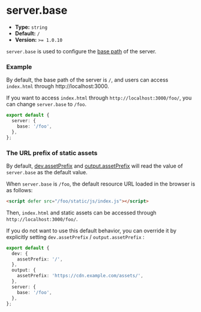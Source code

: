 # server.base

- **Type:** `string`
- **Default:** `/`
- **Version:** `>= 1.0.10`

`server.base` is used to configure the [base path](/guide/basic/server#base-path) of the server.

### Example

By default, the base path of the server is `/`, and users can access `index.html` through http://localhost:3000.

If you want to access `index.html` through `http://localhost:3000/foo/`, you can change `server.base` to `/foo`.

```ts
export default {
  server: {
    base: '/foo',
  },
};
```

### The URL prefix of static assets

By default, [dev.assetPrefix](/config/dev/asset-prefix) and [output.assetPrefix](/config/output/asset-prefix) will read the value of `server.base` as the default value.

When `server.base` is `/foo`, the default resource URL loaded in the browser is as follows:

```html
<script defer src="/foo/static/js/index.js"></script>
```

Then, `index.html` and static assets can be accessed through `http://localhost:3000/foo/`.

If you do not want to use this default behavior, you can override it by explicitly setting `dev.assetPrefix` / `output.assetPrefix` :

```ts
export default {
  dev: {
    assetPrefix: '/',
  },
  output: {
    assetPrefix: 'https://cdn.example.com/assets/',
  },
  server: {
    base: '/foo',
  },
};
```
